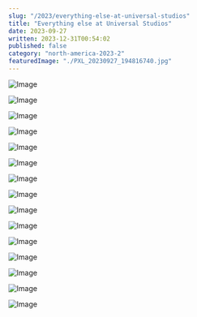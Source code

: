 ```yaml
---
slug: "/2023/everything-else-at-universal-studios"
title: "Everything else at Universal Studios"
date: 2023-09-27
written: 2023-12-31T00:54:02
published: false
category: "north-america-2023-2"
featuredImage: "./PXL_20230927_194816740.jpg"
---
```


![Image](PXL_20230927_194816740.jpg)

![Image](PXL_20230927_204941986.jpg)

![Image](PXL_20230927_205732363.jpg)

![Image](PXL_20230927_210519490.jpg)

![Image](PXL_20230927_211721596.jpg)

![Image](PXL_20230927_220627899.jpg)

![Image](PXL_20230927_220737116.jpg)

![Image](PXL_20230927_222508151.jpg)

![Image](PXL_20230927_230847466.jpg)

![Image](PXL_20230927_231325822.jpg)

![Image](PXL_20230927_232219207.jpg)

![Image](PXL_20230927_232910463.jpg)

![Image](PXL_20230927_234016658.jpg)

![Image](PXL_20230927_234527848.jpg)

![Image](PXL_20230928_000131918.jpg)
